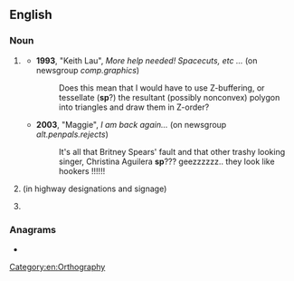{{also|Sp|SP|sp.|s/p|Sp.|s.p.|śp.|ś.p.|␠}}
==English==

===Noun===
{{en-noun|?}}

# {{abbreviation of|spelling|lang=en}} {{qualifier|often used when correcting or questioning one's own spelling}}
#* '''1993''', "Keith Lau", ''More help needed! Spacecuts, etc ...'' (on newsgroup ''comp.graphics'')
#*: Does this mean that I would have to use Z-buffering, or tessellate ('''sp'''?) the resultant (possibly nonconvex) polygon into triangles and draw them in Z-order?
#* '''2003''', "Maggie", ''I am back again...'' (on newsgroup ''alt.penpals.rejects'')
#*: It's all that Britney Spears' fault and that other trashy looking singer, Christina Aguilera '''sp'''??? geezzzzzz.. they look like hookers !!!!!!
# {{abbreviation of|spur|lang=en}} (in highway designations and signage)
# {{abbreviation of|special|lang=en}} {{rfex|lang=en}}

===Anagrams===
* {{anagrams|en|a=ps|%ps|P's|P.S.|PS|PS.|Ps|Ps.|p's|p**s|p.s.|ps|ps.}}

[[Category:en:Orthography]]